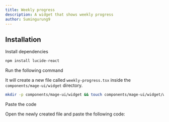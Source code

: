 ```yaml
---
title: Weekly progress
description: A widget that shows weekly progress
author: Sumingurung9
---
```


<ComponentPreview name="widget-weekly-progress--docs" />

## Installation

<Steps>
<Step>Install dependencies</Step>

```bash
npm install lucide-react
```

<Step>Run the following command</Step>

It will create a new file called `weekly-progress.tsx` inside the `components/mage-ui/widget` directory.

```bash
mkdir -p components/mage-ui/widget && touch components/mage-ui/widget/weekly-progress.tsx
```

<Step>Paste the code</Step>

Open the newly created file and paste the following code:

```jsx file=<rootDir>/mage-ui/widget/weekly-progress.tsx

```

</Steps>
